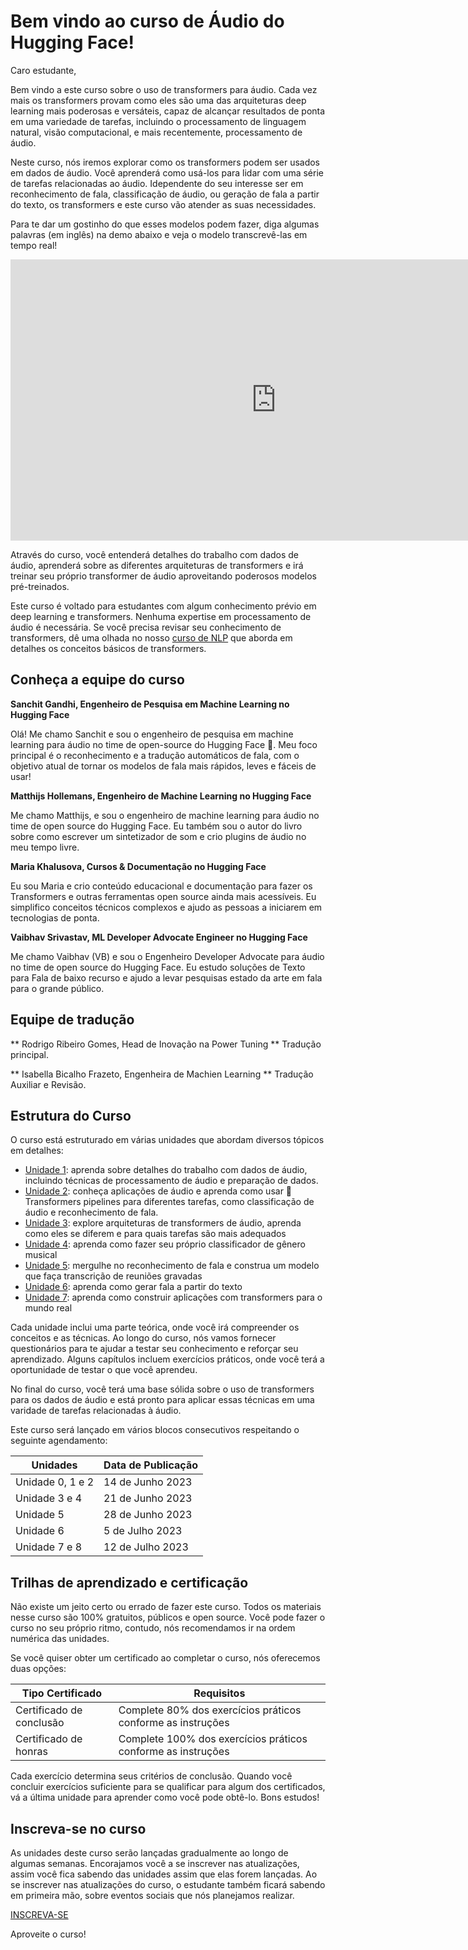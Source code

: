 # Bem vindo ao curso de Áudio do Hugging Face!

Caro estudante,

Bem vindo a este curso sobre o uso de transformers para áudio. Cada vez mais os transformers provam como eles são uma das arquiteturas deep learning mais poderosas e versáteis, capaz de alcançar resultados de ponta em uma variedade de tarefas, incluindo o processamento de linguagem natural, visão computacional, e mais recentemente, processamento de áudio.

Neste curso, nós iremos explorar como os transformers podem ser usados em dados de áudio. Você aprenderá como usá-los para lidar com uma série de tarefas relacionadas ao áudio. Idependente do seu interesse ser em reconhecimento de fala, classificação de áudio, ou geração de fala a partir do texto, os transformers e este curso vão atender as suas necessidades.

Para te dar um gostinho do que esses modelos podem fazer, diga algumas palavras (em inglês) na demo abaixo e veja o modelo transcrevê-las em tempo real!

<iframe
	src="https://openai-whisper.hf.space"
	frameborder="0"
	width="850"
	height="450">
</iframe>

Através do curso, você entenderá detalhes do trabalho com dados de áudio, aprenderá sobre as diferentes arquiteturas de transformers e irá treinar seu próprio transformer de áudio aproveitando poderosos modelos pré-treinados.

Este curso é voltado para estudantes com algum conhecimento prévio em deep learning e transformers. Nenhuma expertise em processamento de áudio é necessária. Se você precisa revisar seu conhecimento de transformers, dê uma olhada no nosso [curso de NLP](https://huggingface.co/course/chapter1/1) que aborda em detalhes os conceitos básicos de transformers.

## Conheça a equipe do curso

**Sanchit Gandhi, Engenheiro de Pesquisa em Machine Learning no Hugging Face**

Olá! Me chamo Sanchit e sou o engenheiro de pesquisa em machine learning para áudio no time de open-source do Hugging Face 🤗. Meu foco principal é o reconhecimento e a tradução automáticos de fala, com o objetivo atual de tornar os modelos de fala mais rápidos, leves e fáceis de usar!

**Matthijs Hollemans, Engenheiro de Machine Learning no Hugging Face**

Me chamo Matthijs, e sou o engenheiro de machine learning para áudio no time de open source do Hugging Face. Eu também sou o autor do livro sobre como escrever um sintetizador de som e crio plugins de áudio no meu tempo livre.

**Maria Khalusova, Cursos & Documentação no Hugging Face**

Eu sou Maria e crio conteúdo educacional e documentação para fazer os Transformers e outras ferramentas open source ainda mais acessíveis. Eu simplifico conceitos técnicos complexos e ajudo as pessoas a iniciarem em tecnologias de ponta.

**Vaibhav Srivastav, ML Developer Advocate Engineer no Hugging Face**

Me chamo Vaibhav (VB) e sou o Engenheiro Developer Advocate para áudio no time de open source do Hugging Face. Eu estudo soluções de Texto para Fala de baixo recurso e ajudo a levar pesquisas estado da arte em fala para o grande público.

## Equipe de tradução

** Rodrigo Ribeiro Gomes, Head de Inovação na Power Tuning **
Tradução principal.

** Isabella Bicalho Frazeto, Engenheira de Machien Learning ** 
Tradução Auxiliar e Revisão.

## Estrutura do Curso

O curso está estruturado em várias unidades que abordam diversos tópicos em detalhes:

* [Unidade 1](https://huggingface.co/learn/audio-course/chapter1): aprenda sobre detalhes do trabalho com dados de áudio, incluindo técnicas de processamento de áudio e preparação de dados.
* [Unidade 2](https://huggingface.co/learn/audio-course/chapter2): conheça aplicações de áudio e aprenda como usar 🤗 Transformers pipelines para diferentes tarefas, como classificação de áudio e reconhecimento de fala.
* [Unidade 3](https://huggingface.co/learn/audio-course/chapter3): explore arquiteturas de transformers de áudio, aprenda como eles se diferem e para quais tarefas são mais adequados
* [Unidade 4](https://huggingface.co/learn/audio-course/chapter4): aprenda como fazer seu próprio classificador de gênero musical
* [Unidade 5](https://huggingface.co/learn/audio-course/chapter5): mergulhe no reconhecimento de fala e construa um modelo que faça transcrição de reuniões gravadas
* [Unidade 6](https://huggingface.co/learn/audio-course/chapter6): aprenda como gerar fala a partir do texto
* [Unidade 7](https://huggingface.co/learn/audio-course/chapter7): aprenda como construir aplicações com transformers para o mundo real

Cada unidade inclui uma parte teórica, onde você irá compreender os conceitos e as técnicas. Ao longo do curso, nós vamos fornecer questionários para te ajudar a testar seu conhecimento e reforçar seu aprendizado. Alguns capítulos incluem exercícios práticos, onde você terá a oportunidade de testar o que você aprendeu.

No final do curso, você terá uma base sólida sobre o uso de transformers para os dados de áudio e está pronto para aplicar essas técnicas em uma varidade de tarefas relacionadas à áudio.

Este curso será lançado em vários blocos consecutivos respeitando o seguinte agendamento:

| Unidades   				  	|Data de Publicação |
|-------------------------------|-------------------|
| Unidade 0, 1 e 2  		  	| 14 de Junho 2023  |
| Unidade 3 e 4  		  		| 21 de Junho 2023  |
| Unidade 5			  		  	| 28 de Junho 2023  |
| Unidade 6  		  			| 5 de Julho 2023  	|	
| Unidade 7 e 8 		  		| 12 de Julho 2023  |

## Trilhas de aprendizado e certificação

Não existe um jeito certo ou errado de fazer este curso. Todos os materiais nesse curso são 100% gratuitos, públicos e open source.
Você pode fazer o curso no seu próprio ritmo, contudo, nós recomendamos ir na ordem numérica das unidades.

Se você quiser obter um certificado ao completar o curso, nós oferecemos duas opções:

| Tipo Certificado   | Requisitos                                                       |
|---|--------------------------------------------------------------------|
| Certificado de conclusão  | Complete 80% dos exercícios práticos conforme as instruções  |
| Certificado de honras  | Complete 100% dos exercícios práticos conforme as instruções |

Cada exercício determina seus critérios de conclusão. Quando você concluir exercícios suficiente para se qualificar para algum dos certificados, vá a última unidade para aprender como você pode obtê-lo. Bons estudos!

## Inscreva-se no curso

As unidades deste curso serão lançadas gradualmente ao longo de algumas semanas. Encorajamos você a se inscrever nas atualizações, assim você fica sabendo das unidades assim que elas forem lançadas. Ao se inscrever nas atualizações do curso, o estudante também ficará sabendo em primeira mão, sobre eventos sociais que nós planejamos realizar.

[INSCREVA-SE](http://eepurl.com/insvcI)

Aproveite o curso!